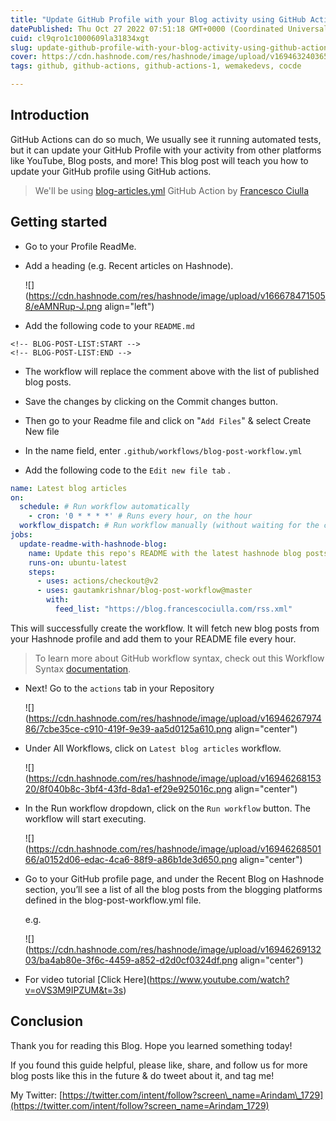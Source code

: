 ```yaml
---
title: "Update GitHub Profile with your Blog activity using GitHub Actions"
datePublished: Thu Oct 27 2022 07:51:18 GMT+0000 (Coordinated Universal Time)
cuid: cl9qro1c1000609la31834xgt
slug: update-github-profile-with-your-blog-activity-using-github-actions
cover: https://cdn.hashnode.com/res/hashnode/image/upload/v1694632403650/67214834-8cc8-41cc-a822-e0f7c9123b1f.png
tags: github, github-actions, github-actions-1, wemakedevs, cocde

---
```


## Introduction

GitHub Actions can do so much, We usually see it running automated tests, but it can update your GitHub Profile with your activity from other platforms like YouTube, Blog posts, and more! This blog post will teach you how to update your GitHub profile using GitHub actions.

> We'll be using [blog-articles.yml](https://github.com/FrancescoXX/FrancescoXX/blob/main/.github/workflows/blog-articles.yml) GitHub Action by [Francesco Ciulla](https://github.com/FrancescoXX)

## Getting started

* Go to your Profile ReadMe.
    
* Add a heading (e.g. Recent articles on Hashnode).
    
    ![](https://cdn.hashnode.com/res/hashnode/image/upload/v1666784715058/eAMNRup-J.png align="left")
    
* Add the following code to your `README.md`
    

```plaintext
<!-- BLOG-POST-LIST:START -->
<!-- BLOG-POST-LIST:END -->
```

* The workflow will replace the comment above with the list of published blog posts.
    
* Save the changes by clicking on the Commit changes button.
    
* Then go to your Readme file and click on "`Add Files`" & select Create New file
    
* In the name field, enter `.github/workflows/blog-post-workflow.yml`
    
* Add the following code to the `Edit new file tab` .
    

```YAML
name: Latest blog articles
on:
  schedule: # Run workflow automatically
    - cron: '0 * * * *' # Runs every hour, on the hour
  workflow_dispatch: # Run workflow manually (without waiting for the cron to be called), through the Github Actions Workflow page directly
jobs:
  update-readme-with-hashnode-blog:
    name: Update this repo's README with the latest hashnode blog posts
    runs-on: ubuntu-latest
    steps:
      - uses: actions/checkout@v2
      - uses: gautamkrishnar/blog-post-workflow@master
        with:
          feed_list: "https://blog.francescociulla.com/rss.xml"
```

This will successfully create the workflow. It will fetch new blog posts from your Hashnode profile and add them to your README file every hour.

> To learn more about GitHub workflow syntax, check out this Workflow Syntax [documentation](https://docs.github.com/en/actions/using-workflows/workflow-syntax-for-github-actions).

* Next! Go to the `actions` tab in your Repository
    
    ![](https://cdn.hashnode.com/res/hashnode/image/upload/v1694626797486/7cbe35ce-c910-419f-9e39-aa5d0125a610.png align="center")
    
* Under All Workflows, click on `Latest blog articles` workflow.
    
    ![](https://cdn.hashnode.com/res/hashnode/image/upload/v1694626815320/8f040b8c-3bf4-43fd-8da1-ef29e925016c.png align="center")
    
* In the Run workflow dropdown, click on the `Run workflow` button. The workflow will start executing.
    
    ![](https://cdn.hashnode.com/res/hashnode/image/upload/v1694626850166/a0152d06-edac-4ca6-88f9-a86b1de3d650.png align="center")
    
* Go to your GitHub profile page, and under the Recent Blog on Hashnode section, you’ll see a list of all the blog posts from the blogging platforms defined in the blog-post-workflow.yml file.
    
    e.g.
    
    ![](https://cdn.hashnode.com/res/hashnode/image/upload/v1694626913203/ba4ab80e-3f6c-4459-a852-d2d0cf0324df.png align="center")
    
* For video tutorial \[Click Here\](https://www.youtube.com/watch?v=oVS3M9IPZUM&t=3s)
    

## Conclusion

Thank you for reading this Blog. Hope you learned something today!

If you found this guide helpful, please like, share, and follow us for more blog posts like this in the future & do tweet about it, and tag me!

My Twitter: [https://twitter.com/intent/follow?screen\_name=Arindam\_1729](https://twitter.com/intent/follow?screen_name=Arindam_1729)